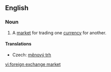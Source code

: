 ==English==
{{wikipedia}}
===Noun===
{{en-noun|sg=[[foreign]] [[exchange]] [[market]]}}

#  A [[market]] for trading one [[currency]] for another.

====Translations====
{{trans-top|market}}
* Czech: [[měnový trh]] {{m}}
{{trans-mid}}
{{trans-bottom}}

[[vi:foreign exchange market]]